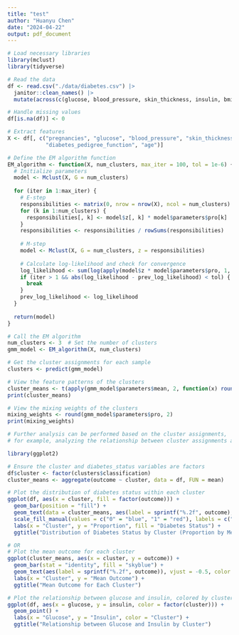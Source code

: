 ```yaml
---
title: "test"
author: "Huanyu Chen"
date: "2024-04-22"
output: pdf_document
---
```


```r
# Load necessary libraries
library(mclust)
library(tidyverse)

# Read the data
df <- read.csv("./data/diabetes.csv") |> 
  janitor::clean_names() |>
  mutate(across(c(glucose, blood_pressure, skin_thickness, insulin, bmi), ~na_if(.x, 0)))

# Handle missing values
df[is.na(df)] <- 0

# Extract features
X <- df[, c("pregnancies", "glucose", "blood_pressure", "skin_thickness", "insulin", "bmi",
            "diabetes_pedigree_function", "age")]

# Define the EM algorithm function
EM_algorithm <- function(X, num_clusters, max_iter = 100, tol = 1e-6) {
  # Initialize parameters
  model <- Mclust(X, G = num_clusters)
  
  for (iter in 1:max_iter) {
    # E-step
    responsibilities <- matrix(0, nrow = nrow(X), ncol = num_clusters)
    for (k in 1:num_clusters) {
      responsibilities[, k] <- model$z[, k] * model$parameters$pro[k]
    }
    responsibilities <- responsibilities / rowSums(responsibilities)
    
    # M-step
    model <- Mclust(X, G = num_clusters, z = responsibilities)
    
    # Calculate log-likelihood and check for convergence
    log_likelihood <- sum(log(apply(model$z * model$parameters$pro, 1, sum)))
    if (iter > 1 && abs(log_likelihood - prev_log_likelihood) < tol) {
      break
    }
    prev_log_likelihood <- log_likelihood
  }
  
  return(model)
}

# Call the EM algorithm
num_clusters <- 3  # Set the number of clusters
gmm_model <- EM_algorithm(X, num_clusters)

# Get the cluster assignments for each sample
clusters <- predict(gmm_model)

# View the feature patterns of the clusters
cluster_means <- t(apply(gmm_model$parameters$mean, 2, function(x) round(x, 2)))
print(cluster_means)

# View the mixing weights of the clusters
mixing_weights <- round(gmm_model$parameters$pro, 2)
print(mixing_weights)

# Further analysis can be performed based on the cluster assignments,
# for example, analyzing the relationship between cluster assignments and diabetes status
```

```r
library(ggplot2)

# Ensure the cluster and diabetes_status variables are factors
df$cluster <- factor(clusters$classification)
cluster_means <- aggregate(outcome ~ cluster, data = df, FUN = mean)

# Plot the distribution of diabetes status within each cluster
ggplot(df, aes(x = cluster, fill = factor(outcome))) +
  geom_bar(position = "fill") +
  geom_text(data = cluster_means, aes(label = sprintf("%.2f", outcome), y = outcome), vjust = -0.5, color = "black", size = 3) +
  scale_fill_manual(values = c("0" = "blue", "1" = "red"), labels = c("0" = "Non-Diabetes", "1" = "Diabetes")) +
  labs(x = "Cluster", y = "Proportion", fill = "Diabetes Status") +
  ggtitle("Distribution of Diabetes Status by Cluster (Proportion by Mean Outcome)")

# OR
# Plot the mean outcome for each cluster
ggplot(cluster_means, aes(x = cluster, y = outcome)) +
  geom_bar(stat = "identity", fill = "skyblue") +
  geom_text(aes(label = sprintf("%.2f", outcome)), vjust = -0.5, color = "black", size = 3) +
  labs(x = "Cluster", y = "Mean Outcome") +
  ggtitle("Mean Outcome for Each Cluster")

# Plot the relationship between glucose and insulin, colored by cluster
ggplot(df, aes(x = glucose, y = insulin, color = factor(cluster))) +
  geom_point() +
  labs(x = "Glucose", y = "Insulin", color = "Cluster") +
  ggtitle("Relationship between Glucose and Insulin by Cluster")
```

